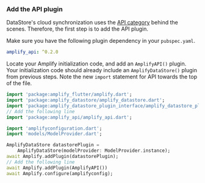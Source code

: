 ### Add the API plugin

DataStore's cloud synchronization uses the [API category](/lib/graphqlapi/getting-started) behind the scenes. Therefore, the first step is to add the API plugin.

Make sure you have the following plugin dependency in your `pubspec.yaml`.

```yaml
amplify_api: ^0.2.0
```

Locate your Amplify initialization code, and add an `AmplifyAPI()` plugin. Your initialization code should already include an `AmplifyDataStore()` plugin from previous steps. Note the new `import` statement for API towards the top of the file.

```dart
import 'package:amplify_flutter/amplify.dart';
import 'package:amplify_datastore/amplify_datastore.dart';
import 'package:amplify_datastore_plugin_interface/amplify_datastore_plugin_interface.dart';
// Add the following line
import 'package:amplify_api/amplify_api.dart';

import 'amplifyconfiguration.dart';
import 'models/ModelProvider.dart';
```

```dart
AmplifyDataStore datastorePlugin =
    AmplifyDataStore(modelProvider: ModelProvider.instance);
await Amplify.addPlugin(datastorePlugin);
// Add the following line
await Amplify.addPlugin(AmplifyAPI())
await Amplify.configure(amplifyconfig);
```

